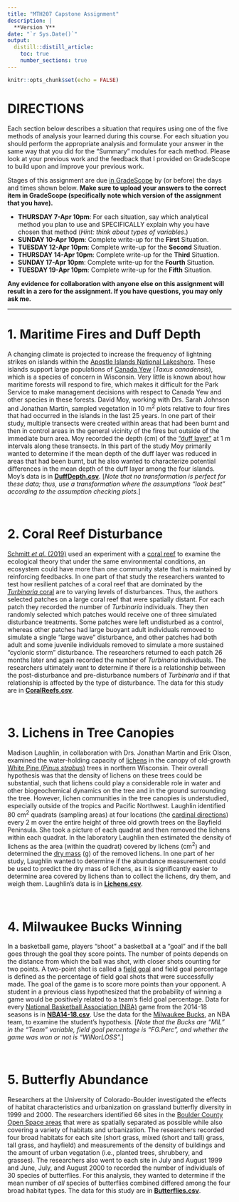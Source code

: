 ```yaml
---
title: "MTH207 Capstone Assignment"
description: |
  **Version Y**
date: "`r Sys.Date()`"
output: 
  distill::distill_article:
    toc: true
    number_sections: true
---
```


```r
knitr::opts_chunk$set(echo = FALSE)
```

# DIRECTIONS
Each section below describes a situation that requires using one of the five methods of analysis your learned during this course. For each situation you should perform the appropriate analysis and formulate your answer in the same way that you did for the "Summary" modules for each method. Please look at your previous work and the feedback that I provided on GradeScope to build upon and improve your previous work.

Stages of this assignment are due [in GradeScope](https://www.gradescope.com/courses/333897) by (or before) the days and times shown below. **Make sure to upload your answers to the correct item in GradeScope (specifically note which version of the assignment that you have).**

* **THURSDAY 7-Apr 10pm**: For each situation, say which analytical method you plan to use and SPECIFICALLY explain why you have chosen that method (*Hint: think about types of variables*.)
* **SUNDAY 10-Apr 10pm**: Complete write-up for the **First** Situation.
* **TUESDAY 12-Apr 10pm**: Complete write-up for the **Second** Situation.
* **THURSDAY 14-Apr 10pm**: Complete write-up for the **Third** Situation.
* **SUNDAY 17-Apr 10pm**: Complete write-up for the **Fourth** Situation.
* **TUESDAY 19-Apr 10pm**: Complete write-up for the **Fifth** Situation.

**Any evidence for collaboration with anyone else on this assignment will result in a zero for the assignment. If you have questions, you may only ask me.**

----

# 1. Maritime Fires and Duff Depth
A changing climate is projected to increase the frequency of lightning strikes on islands within the [Apostle Islands National Lakeshore](https://www.nps.gov/apis/index.htm). These islands support large populations of [Canada Yew](https://www.conifers.org/ta/Taxus_canadensis.php) (*Taxus canadensis*), which is a species of concern in Wisconsin. Very little is known about how maritime forests will respond to fire, which makes it difficult for the Park Service to make management decisions with respect to Canada Yew and other species in these forests. David Moy, working with Drs. Sarah Johnson and Jonathan Martin, sampled vegetation in 10 m^2^ plots relative to four fires that had occurred in the islands in the last 25 years. In one part of their study, multiple transects were created within areas that had been burnt and then in control areas in the general vicinity of the fires but outside of the immediate burn area. Moy recorded the depth (cm) of the ["duff layer"](http://www.firewords.net/definitions/duff_layer.htm) at 1 m intervals along these transects. In this part of the study Moy primarily wanted to determine if the mean depth of the duff layer was reduced in areas that had been burnt, but he also wanted to characterize potential differences in the mean depth of the duff layer among the four islands. Moy's data is in  [**DuffDepth.csv**](data/DuffDepth.csv). [*Note that no transformation is perfect for these data; thus, use a transformation where the assumptions "look best" according to the assumption checking plots.*]

&nbsp;

# 2. Coral Reef Disturbance
[Schmitt *et al.* (2019)](https://www.pnas.org/content/116/10/4372) used an experiment with a [coral reef](https://en.wikipedia.org/wiki/Coral_reef) to examine the ecological theory that under the same environmental conditions, an ecosystem could have more than one community state that is maintained by reinforcing feedbacks. In one part of that study the researchers wanted to test how resilient patches of a coral reef that are dominated by the [*Turbinaria* coral](https://en.wikipedia.org/wiki/Turbinaria_(coral)) are to varying levels of disturbances. Thus, the authors selected patches on a large coral reef that were spatially distant. For each patch they recorded the number of *Turbinaria* individuals. They then randomly selected which patches would receive one of three simulated disturbance treatments. Some patches were left undisturbed as a control, whereas other patches had large buoyant adult individuals removed to simulate a single "large wave" disturbance, and other patches had both adult and some juvenile individuals removed to simulate a more sustained "cyclonic storm" disturbance. The researchers returned to each patch 26 months later and again recorded the number of *Turbinaria* individuals. The researchers ultimately want to determine if there is a relationship between the post-disturbance and pre-disturbance numbers of *Turbinaria* and if that relationship is affected by the type of disturbance. The data for this study are in [**CoralReefs.csv**](data/CoralReefs.csv).

&nbsp;

# 3. Lichens in Tree Canopies
Madison Laughlin, in collaboration with Drs. Jonathan Martin and Erik Olson, examined the water-holding capacity of [lichens](https://en.wikipedia.org/wiki/Lichen) in the canopy of old-growth [White Pine (*Pinus strobus*)](https://en.wikipedia.org/wiki/Pinus_strobus) trees in northern Wisconsin. Their overall hypothesis was that the density of lichens on these trees could be substantial, such that lichens could play a considerable role in water and other biogeochemical dynamics on the tree and in the ground surrounding the tree. However, lichen communities in the tree canopies is understudied, especially outside of the tropics and Pacific Northwest. Laughlin identified 80 cm^2^ quadrats (sampling areas) at four locations (the [cardinal directions](https://en.wikipedia.org/wiki/Cardinal_direction)) every 2 m over the entire height of three old growth trees on the Bayfield Peninsula. She took a picture of each quadrat and then removed the lichens within each quadrat. In the laboratory Laughlin then estimated the density of lichens as the area (within the quadrat) covered by lichens (cm^2^) and determined the [dry mass](https://www.encyclopedia.com/science/dictionaries-thesauruses-pictures-and-press-releases/dry-mass) (g) of the removed lichens. In one part of her study, Laughlin wanted to determine if the abundance measurement could be used to predict the dry mass of lichens, as it is significantly easier to determine area covered by lichens than to collect the lichens, dry them, and weigh them. Laughlin's data is in [**Lichens.csv**](data/Lichens.csv).

&nbsp;

# 4. Milwaukee Bucks Winning
In a basketball game, players "shoot" a basketball at a "goal" and if the ball goes through the goal they score points. The number of points depends on the distance from which the ball was shot, with closer shots counting for two points. A two-point shot is called a [field goal](https://en.wikipedia.org/wiki/Field_goal_(basketball)) and field goal percentage is defined as the percentage of field goal shots that were successfully made. The goal of the game is to score more points than your opponent. A student in a previous class hypothesized that the probability of winning a game would be positively related to a team's field goal percentage. Data for every [National Basketball Association (NBA)](https://www.nba.com/) game from the 2014-18 seasons is in [**NBA14-18.csv**](data/NBA14-18.csv). Use the data for the [Milwaukee Bucks](https://www.nba.com/bucks/), an NBA team, to examine the student's hypothesis. [*Note that the Bucks are "MIL" in the "Team" variable, field goal percentage is "FG.Perc", and whether the game was won or not is "WINorLOSS".*]

&nbsp;

# 5. Butterfly Abundance
Researchers at the University of Colorado-Boulder investigated the effects of habitat characteristics and urbanization on grassland butterfly diversity in 1999 and 2000. The researchers identified 66 sites in the [Boulder County Open Space areas](https://www.bouldercounty.org/departments/parks-and-open-space/) that were as spatially separated as possible while also covering a variety of habitats and urbanization. The researchers recorded four broad habitats for each site (short grass, mixed (short and tall) grass, tall grass, and hayfield) and measurements of the density of buildings and the amount of urban vegatation (i.e., planted trees, shrubbery, and grasses). The researchers also went to each site in July and August 1999 and June, July, and August 2000 to recorded the number of individuals of 30 species of butterflies. For this analysis, they wanted to determine if the mean number of *all* species of butterflies combined differed among the four broad habitat types. The data for this study are in [**Butterflies.csv**](data/Butterflies.csv).
